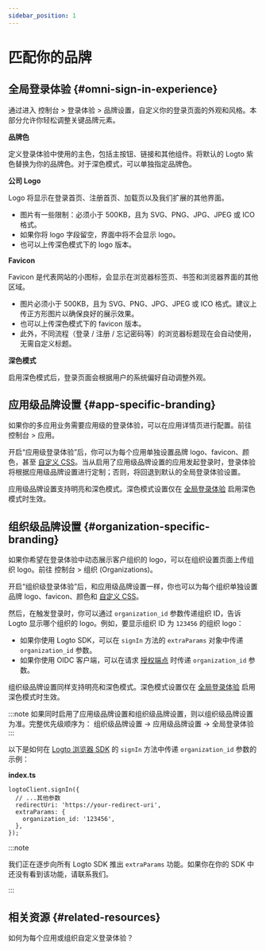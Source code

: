 ```yaml
---
sidebar_position: 1
---
```


# 匹配你的品牌

## 全局登录体验 \{#omni-sign-in-experience}

通过进入 <CloudLink to="/sign-in-experience/branding">控制台 > 登录体验 > 品牌设置</CloudLink>，自定义你的登录页面的外观和风格。本部分允许你轻松调整关键品牌元素。

**品牌色**

定义登录体验中使用的主色，包括主按钮、链接和其他组件。将默认的 Logto 紫色替换为你的品牌色。对于深色模式，可以单独指定品牌色。

**公司 Logo**

Logo 将显示在登录首页、注册首页、加载页以及我们扩展的其他界面。

- 图片有一些限制：必须小于 500KB，且为 SVG、PNG、JPG、JPEG 或 ICO 格式。
- 如果你将 logo 字段留空，界面中将不会显示 logo。
- 也可以上传深色模式下的 logo 版本。

**Favicon**

Favicon 是代表网站的小图标，会显示在浏览器标签页、书签和浏览器界面的其他区域。

- 图片必须小于 500KB，且为 SVG、PNG、JPG、JPEG 或 ICO 格式。建议上传正方形图片以确保良好的展示效果。
- 也可以上传深色模式下的 favicon 版本。
- 此外，不同流程（登录 / 注册 / 忘记密码等）的浏览器标题现在会自动使用，无需自定义标题。

**深色模式**

启用深色模式后，登录页面会根据用户的系统偏好自动调整外观。

## 应用级品牌设置 \{#app-specific-branding}

如果你的多应用业务需要应用级的登录体验，可以在应用详情页进行配置。前往 <CloudLink to="/applications">控制台 > 应用</CloudLink>。

开启“应用级登录体验”后，你可以为每个应用单独设置品牌 logo、favicon、颜色，甚至 [自定义 CSS](/customization/custom-css)。当从启用了应用级品牌设置的应用发起登录时，登录体验将根据应用级品牌设置进行定制；否则，将回退到默认的全局登录体验设置。

应用级品牌设置支持明亮和深色模式。深色模式设置仅在 [全局登录体验](#omni-sign-in-experience) 启用深色模式时生效。

## 组织级品牌设置 \{#organization-specific-branding}

如果你希望在登录体验中动态展示客户组织的 logo，可以在组织设置页面上传组织 logo。前往 <CloudLink to="/organizations">控制台 > 组织 (Organizations)</CloudLink>。

开启“组织级登录体验”后，和应用级品牌设置一样，你也可以为每个组织单独设置品牌 logo、favicon、颜色和 [自定义 CSS](/customization/custom-css)。

然后，在触发登录时，你可以通过 `organization_id` 参数传递组织 ID，告诉 Logto 显示哪个组织的 logo。例如，要显示组织 ID 为 `123456` 的组织 logo：

- 如果你使用 Logto SDK，可以在 `signIn` 方法的 `extraParams` 对象中传递 `organization_id` 参数。
- 如果你使用 OIDC 客户端，可以在请求 [授权端点](https://openid.net/specs/openid-connect-core-1_0.html#AuthorizationEndpoint) 时传递 `organization_id` 参数。

组织级品牌设置同样支持明亮和深色模式。深色模式设置仅在 [全局登录体验](#omni-sign-in-experience) 启用深色模式时生效。

:::note
如果同时启用了应用级品牌设置和组织级品牌设置，则以组织级品牌设置为准。完整优先级顺序为：
组织级品牌设置 -> 应用级品牌设置 -> 全局登录体验
:::

以下是如何在 [Logto 浏览器 SDK](/quick-starts/vanilla-js/#implement-sign-in-and-sign-out) 的 `signIn` 方法中传递 `organization_id` 参数的示例：

**index.ts**

```tsx
logtoClient.signIn({
  // ...其他参数
  redirectUri: 'https://your-redirect-uri',
  extraParams: {
    organization_id: '123456',
  },
});
```

:::note

我们正在逐步向所有 Logto SDK 推出 `extraParams` 功能。如果你在你的 SDK 中还没有看到该功能，请联系我们。

:::

## 相关资源 \{#related-resources}

<Url href="https://blog.logto.io/organization-and-app-sign-in">
  如何为每个应用或组织自定义登录体验？
</Url>

